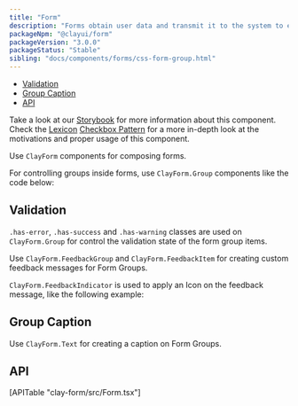 ```yaml
---
title: "Form"
description: "Forms obtain user data and transmit it to the system to either store the data, produce an action, or both."
packageNpm: "@clayui/form"
packageVersion: "3.0.0"
packageStatus: "Stable"
sibling: "docs/components/forms/css-form-group.html"
---
```



<div class="nav-toc-absolute">
<div class="nav-toc">

- [Validation](#validation)
- [Group Caption](#group-caption)
- [API](#api)

</div>
</div>

<div class="clay-site-alert alert alert-warning">
    Take a look at our <a href="https://storybook-clayui.netlify.com/?path=/story/claycheckbox--default">Storybook</a> for more information about this component.
</div>

<div class="clay-site-alert alert alert-info">
	Check the <a href="https://liferay.design/lexicon/">Lexicon</a> <a href="https://liferay.design/lexicon/core-components/forms/radio-check-toggle/">Checkbox Pattern</a> for a more in-depth look at the motivations and proper usage of this component.
</div>

Use `ClayForm` components for composing forms.

For controlling groups inside forms, use `ClayForm.Group` components like the code below:

<Form />

## Validation

`.has-error`, `.has-success` and `.has-warning` classes are used on `ClayForm.Group` for control the validation state of the form group items.

Use `ClayForm.FeedbackGroup` and `ClayForm.FeedbackItem` for creating custom feedback messages for Form Groups.

`ClayForm.FeedbackIndicator` is used to apply an Icon on the feedback message, like the following example:

<FormValidation />

## Group Caption

Use `ClayForm.Text` for creating a caption on Form Groups.

<FormText />

## API

<div>
    [APITable "clay-form/src/Form.tsx"]
</div>
